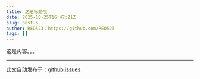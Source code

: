 ```yaml
---
title: 这是标题哦
date: 2025-10-25T16:47:21Z
slug: post-5
author: RED523：https://github.com/RED523
tags: []
---
```


这是内容。。。

---
此文自动发布于：<a href="https://github.com/RED523/ming-blog/issues/5" target="_blank">github issues</a>
